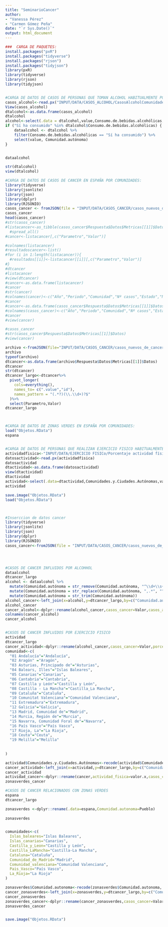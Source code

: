 ```yaml
---
title: "SeminarioCancer"
author: 
- "Vanessa Pérez"
- "Carmen Gómez Peña"
date: "`r Sys.Date()`"
output: html_document
---
```





```r
###  CARGA DE PAQUETES:
install.packages("pxR")
install.packages("tidyverse")
install.packages("rjson")
install.packages("tidyjson")
library(pxR)
library(tidyverse)
library(rjson)
library(tidyjson)


#CARGA DE DATOS DE CASOS DE PERSONAS QUE TOMAN ALCOHOL HABITUALMENTE POR COMUNIDADES:
casos_alcohol<-read.px("INPUT/DATA/CASOS_ALCOHOL/CasosAlcoholComunidades.px")
View(casos_alcohol)
dtalcohol<-as.data.frame(casos_alcohol)
dtalcohol
alcohol<-select(.data = dtalcohol,value,Consumo.de.bebidas.alcohólicas,Comunidad.autónoma)
if ("Sí ha consumido" %in% dtalcohol$Consumo.de.bebidas.alcohólicas) {
    dataalcohol <- dtalcohol %>%
    filter(Consumo.de.bebidas.alcohólicas == "Sí ha consumido") %>%
    select(value, Comunidad.autónoma)
}


dataalcohol

str(dtalcohol)
view(dtalcohol)

#CARGA DE DATOS DE CASOS DE CANCER EN ESPAÑA POR COMUNIDADES:
library(tidyverse)
library(jsonlite)
library(json)
library(dplyr)
library(RJSONIO)
casos_cancer <- fromJSON(file = "INPUT/DATA/CASOS_CANCER/casos_nuevos_de_cancer.json")
casos_cancer
head(casos_cancer)
#str(casos_cancer)
#listacancer<-as_tibble(casos_cancer$Respuesta$Datos$Metricas[[1]]$Datos)%>%
  #spread_all()
#cancer<-listacancer[,c("Parametro","Valor")]

#colnames(listacancer)
#resultadoscancer<-list()
#for (i in 1:length(listacancer)){
  #resultados[[i]]<-listacancer[[i]][,c("Parametro","Valor")]
#}
#dtcancer
#listacancer
#view(dtcancer)
#cancer<-as.data.frame(listacancer)
#cancer
#str(cancer)
#colnames(cancer)<-c("Año","Periodo","Comunidad","Nº casos","Estado","Notas")
#cancer
#cancer<-as.data.frame(casos_cancer$Respuesta$Datos$Metricas[[1]]$Datos)
#colnames(casos_cancer)<-c("Año","Periodo","Comunidad","Nº casos","Estado","Notas")
#cancer
#view(cancer)

#casos_cancer
#str(casos_cancer$Respuesta$Datos$Metricas[[1]]$Datos)
#view(cancer)

archivo <-fromJSON(file="INPUT/DATA/CASOS_CANCER/casos_nuevos_de_cancer.json")
archivo
typeof(archivo)
dtcancer<-as.data.frame(archivo$Respuesta$Datos$Metricas[[1]]$Datos)
dtcancer
str(dtcancer)
dtcancer_largo<-dtcancer%>%
  pivot_longer(
    cols=everything(),
    names_to= c(".value","id"),
    names_pattern = "(.*?)(\\.\\d+)?$"
  )%>%
  select(Parametro,Valor)
dtcancer_largo



#CARGA DE DATOS DE ZONAS VERDES EN ESPAÑA POR COMUNIDADES:
load("Objetos.RData")
espana


#CARGA DE DATOS DE PERSONAS QUE REALIZAN EJERCICIO FISICO HABITUALMENTE POR COMUNIDADES:
actividadfisica<-"INPUT/DATA/EJERCICIO FISICo/Porcentaje actividad física por comunidad.px"
datosactividad<-read.px(actividadfisica)
datosactividad
dtactividad<-as.data.frame(datosactividad)
view(dtactividad)
dtactividad
actividad<-select(.data=dtactividad,Comunidades.y.Ciudades.Autónomas,value)
actividad

save.image("Objetos.RData")
load("Objetos.RData")



#Inserccion de datos cancer 
library(tidyverse)
library(jsonlite)
library(json)
library(dplyr)
library(RJSONIO)
casos_cancer<-fromJSON(file = "INPUT/DATA/CASOS_CANCER/casos_nuevos_de_cancer_por_comunidad.json")




#CASOS DE CANCER INFLUIDOS POR ALCOHHOL
dataalcohol
dtcancer_largo
alcohol <- dataalcohol %>%
  mutate(Comunidad.autónoma = str_remove(Comunidad.autónoma, "^\\d+\\s+")) %>%
  mutate(Comunidad.autónoma = str_replace(Comunidad.autónoma, ",.*", "")) %>% 
  mutate(Comunidad.autónoma = str_trim(Comunidad.autónoma))
alcohol_cancer<-left_join(x=alcohol,y=dtcancer_largo,by=c("Comunidad.autónoma"="Parametro"))
alcohol_cancer
cancer_alcohol<-dplyr::rename(alcohol_cancer,casos_cancer=Valor,casos_alcohol=value)
colnames(cancer_alcohol)  
cancer_alcohol


#CASOS DE CANCER INFLUIDOS POR EJERCICIO FISICO 
actividad
dtcancer_largo
cancer_actividad<-dplyr::rename(alcohol_cancer,casos_cancer=Valor,porcentaje_actividad=value)
comunidad<-c(
  "01 Andalucía"="Andalucía",
  "02 Aragón" ="Aragón",
  "03 Asturias, Principado de"="Asturias",
  "04 Balears, Illes"="Islas Baleares",
  "05 Canarias"="Canarias",
  "06 Cantabria"="Cantabria",
  "07 Castilla y León"="Castilla y León",
  "08 Castilla - La Mancha"="Castilla_La Mancha",
  "09 Cataluña"="Cataluña",
  "10 Comunitat Valenciana"="Comunidad Valenciana",
  "11 Extremadura"="Extremadura",
  "12 Galicia"="Galicia",
  "13 Madrid, Comunidad de"="Madrid",
  "14 Murcia, Región de"="Murcia",
  "15 Navarra, Comunidad Foral de"="Navarra",
  "16 País Vasco"="País Vasco",
  "17 Rioja, La"="La Rioja",
  "18 Ceuta"="Ceuta",
  "19 Melilla"="Melilla"
  
  
)

actividad$Comunidades.y.Ciudades.Autónomas<-recode(actividad$Comunidades.y.Ciudades.Autónomas,!!!comunidad)
cancer_actividad<-left_join(x=actividad,y=dtcancer_largo,by=c("Comunidades.y.Ciudades.Autónomas"="Parametro"))
cancer_actividad
actividad_cancer<-dplyr::rename(cancer,actividad_fisica=valor.x,casos_cancer=Valor.y)
zonasverdes_cancer

#CASOS DE CANCER RELACIONADOS CON ZONAS VERDES 
espana
dtcancer_largo

zonasverdes <-dplyr::rename(.data=espana,Comunidad.autonoma=Pueblo)
 
zonasverdes


comunidades<-c(
  Islas_baleares="Islas Baleares",
  Islas_canarias="Canarias",
  Castilla_y_Leon="Castilla y León",
  Castilla_LaMancha="Castilla-La Mancha",
  Cataluna="Cataluña",
  Comunidad_de_Madrid="Madrid",
  Comunidad_valenciana="Comunidad Valenciana",
  Pais_Vasco="País Vasco",
  La_Rioja="La Rioja"
)

zonasverdes$Comunidad.autonoma<-recode(zonasverdes$Comunidad.autonoma,!!!comunidades)
cancer_zonasverdes<-left_join(x=zonasverdes,y=dtcancer_largo,by=c("Comunidad.autonoma"="Parametro"))
cancer_zonasverdes
zonasverdes_cancer<-dplyr::rename(cancer_zonasverdes,casos_cancer=Valor)
zonasverdes_cancer


save.image("Objetos.RData")


```